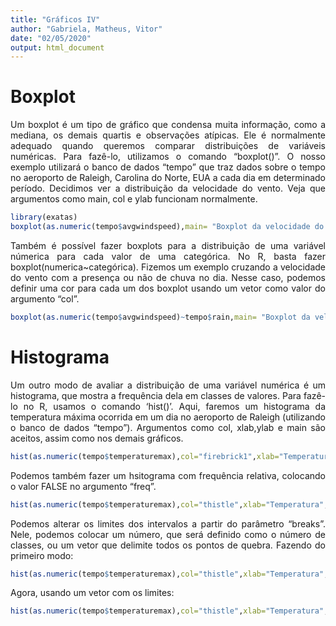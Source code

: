 ```yaml
---
title: "Gráficos IV"
author: "Gabriela, Matheus, Vitor"
date: "02/05/2020"
output: html_document
---
```


<div style="text-align: justify">
# Boxplot

Um boxplot é um tipo de gráfico que condensa muita informação, como a mediana, os demais quartis e observações atípicas. Ele é normalmente adequado quando queremos comparar distribuições de variáveis numéricas. Para fazê-lo, utilizamos o comando "boxplot()". O nosso exemplo utilizará o banco de dados "tempo" que traz dados sobre o tempo no aeroporto de Raleigh, Carolina do Norte, EUA a cada dia em determinado período. Decidimos ver a distribuição da velocidade do vento. Veja que argumentos como main, col e ylab funcionam normalmente.
```r
library(exatas)
boxplot(as.numeric(tempo$avgwindspeed),main= "Boxplot da velocidade do vento",col="darksalmon", ylab="Velocidade do vento")
```

Também é possível fazer boxplots para a distribuição de uma variável númerica para cada valor de uma categórica. No R, basta fazer boxplot(numerica~categórica). Fizemos um exemplo cruzando a velocidade do vento com a presença ou não de chuva no dia. Nesse caso, podemos definir uma cor para cada um dos boxplot usando um vetor como valor do argumento "col". 

```r
boxplot(as.numeric(tempo$avgwindspeed)~tempo$rain,main= "Boxplot da velocidade do vento por presença ou ausência de chuva ",col=c("darksalmon", "lightgray"), ylab="Velocidade do vento",xlab="Chuva")
```


# Histograma

Um outro modo de avaliar a distribuição de uma variável numérica é um histograma, que mostra a frequência dela em classes de valores. Para fazê-lo no R, usamos o comando 'hist()'. Aqui, faremos um histograma da temperatura máxima ocorrida em um dia no aeroporto de Raleigh (utilizando o banco de dados "tempo"). Argumentos como col, xlab,ylab e main são aceitos, assim como nos demais gráficos.

```r
hist(as.numeric(tempo$temperaturemax),col="firebrick1",xlab="Temperatura",ylab="Frequência Absoluta", main="Histograma da temperatura máxima")
```

Podemos também fazer um hsitograma com frequência relativa, colocando o valor FALSE no argumento "freq".

```r
hist(as.numeric(tempo$temperaturemax),col="thistle",xlab="Temperatura",ylab="Frequência Relativa",main= "Histograma de temperatura máxima",freq=FALSE)
```

Podemos alterar os limites dos intervalos a partir do parâmetro "breaks". Nele, podemos colocar um número, que será definido como o número de classes, ou um vetor que delimite todos os pontos de quebra. Fazendo do primeiro modo:

```r
hist(as.numeric(tempo$temperaturemax),col="thistle",xlab="Temperatura",ylab="Frequência Relativa",main= "Histograma de temperatura máxima",freq=FALSE,breaks=8)
```

Agora, usando um vetor com os limites:
```r
hist(as.numeric(tempo$temperaturemax),col="thistle",xlab="Temperatura",ylab="Frequência Relativa",main= "Histograma de temperatura máxima",freq=FALSE,breaks=c(0,20,40,60,80,100))
```